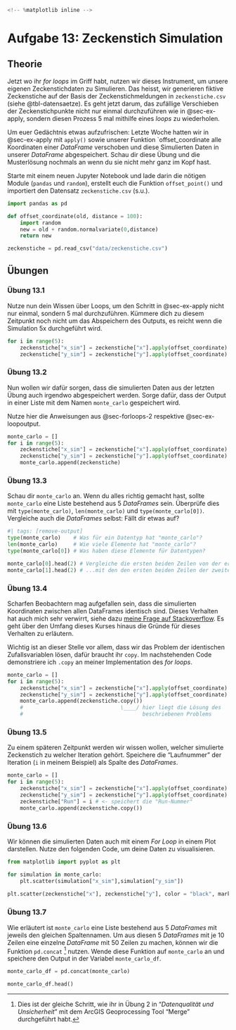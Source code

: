 

```python
<!-- %matplotlib inline -->
```

# Aufgabe 13: Zeckenstich Simulation {#sec-simulation}

## Theorie

Jetzt wo ihr *for loops* im Griff habt, nutzen wir dieses Instrument, um unsere eigenen Zeckenstichdaten zu Simulieren. Das heisst, wir generieren fiktive Zeckenstiche auf der Basis der Zeckenstichmeldungen in `zeckenstiche.csv` (siehe @tbl-datensaetze). Es geht jetzt darum, das zufällige Verschieben der Zeckenstichpunkte nicht nur einmal durchzuführen wie in @sec-ex-apply, sondern diesen Prozess 5 mal mithilfe eines *loops* zu wiederholen.

Um euer Gedächtnis etwas aufzufrischen: Letzte Woche hatten wir in @sec-ex-apply mit `apply()` sowie unserer Funktion `offset_coordinate alle Koordinaten einer *DataFrame* verschoben und diese Simulierten Daten in unserer *DataFrame* abgespeichert. Schau dir diese Übung und die Musterlösung nochmals an wenn du sie nicht mehr ganz im Kopf hast.

Starte mit einem neuen Jupyter Notebook und lade darin die nötigen Module (`pandas` und `random`), erstellt euch die Funktion `offset_point()` und importiert den Datensatz `zeckenstiche.csv` (s.u.).

```python
import pandas as pd

def offset_coordinate(old, distance = 100):
    import random
    new = old + random.normalvariate(0,distance)
    return new

zeckenstiche = pd.read_csv("data/zeckenstiche.csv")
```

## Übungen 

### Übung 13.1

Nutze nun dein Wissen über Loops, um den Schritt in @sec-ex-apply nicht nur einmal, sondern 5 mal durchzuführen. Kümmere dich zu diesem Zeitpunkt noch nicht um das Abspeichern des Outputs, es reicht wenn die Simulation 5x durchgeführt wird.

```python
for i in range(5):
    zeckenstiche["x_sim"] = zeckenstiche["x"].apply(offset_coordinate)
    zeckenstiche["y_sim"] = zeckenstiche["y"].apply(offset_coordinate)
```

### Übung 13.2 {#sec-ex-monte-carlo-loop}

Nun wollen wir dafür sorgen, dass die simulierten Daten aus der letzten Übung auch irgendwo abgespeichert werden. Sorge dafür, dass der Output in einer Liste mit dem Namen `monte_carlo` gespeichert wird.


:::{.callout-note collapse="true"}


Nutze hier die Anweisungen aus @sec-forloops-2 respektive @sec-ex-loopoutput.
:::

```python
monte_carlo = []
for i in range(5):
    zeckenstiche["x_sim"] = zeckenstiche["x"].apply(offset_coordinate)
    zeckenstiche["y_sim"] = zeckenstiche["y"].apply(offset_coordinate)
    monte_carlo.append(zeckenstiche)
```

### Übung 13.3

Schau dir `monte_carlo` an. Wenn du alles richtig gemacht hast, sollte `monte_carlo` eine Liste bestehend aus 5 *DataFrames* sein. Überprüfe dies mit `type(monte_carlo)`, `len(monte_carlo)` und `type(monte_carlo[0])`. Vergleiche auch die *DataFrames* selbst: Fällt dir etwas auf?

```python
#| tags: [remove-output]
type(monte_carlo)    # Was für ein Datentyp hat "monte_carlo"?
len(monte_carlo)     # Wie viele Elemente hat "monte_carlo"?
type(monte_carlo[0]) # Was haben diese Elemente für Datentypen?

monte_carlo[0].head(2) # Vergleiche die ersten beiden Zeilen von der ersten DataFrame...
monte_carlo[1].head(2) # ...mit den den ersten beiden Zeilen der zweiten DataFrame
```

### Übung 13.4

Scharfen Beobachtern mag aufgefallen sein, dass die simulierten Koordinaten zwischen allen DataFrames identisch sind. Dieses Verhalten hat auch mich sehr verwirrt, siehe dazu [meine Frage auf Stackoverflow](https://stackoverflow.com/q/63800734/4139249). Es geht über den Umfang dieses Kurses hinaus die Gründe für dieses Verhalten zu erläutern.

Wichtig ist an dieser Stelle vor allem, dass wir das Problem der identischen Zufallsvariablen lösen, dafür braucht ihr `copy`. Im nachstehenden Code demonstriere ich `.copy` an meiner Implementation des *for loops*.

```python
monte_carlo = []
for i in range(5):
    zeckenstiche["x_sim"] = zeckenstiche["x"].apply(offset_coordinate)
    zeckenstiche["y_sim"] = zeckenstiche["y"].apply(offset_coordinate)
    monte_carlo.append(zeckenstiche.copy()) 
    #                               \____/ hier liegt die Lösung des
    #                                      beschriebenen Problems
```

### Übung 13.5

Zu einem späteren Zeitpunkt werden wir wissen wollen, welcher simulierte Zeckenstich zu welcher Iteration gehört. Speichere die "Laufnummer" der Iteration (`i` in meinem Beispiel) als Spalte des *DataFrames*.

```python
monte_carlo = []
for i in range(5):
    zeckenstiche["x_sim"] = zeckenstiche["x"].apply(offset_coordinate)
    zeckenstiche["y_sim"] = zeckenstiche["y"].apply(offset_coordinate)
    zeckenstiche["Run"] = i # <- speichert die "Run-Nummer"
    monte_carlo.append(zeckenstiche.copy())
```

### Übung 13.6

Wir können die simulierten Daten auch mit einem *For Loop* in einem Plot darstellen. Nutze den folgenden Code, um deine Daten zu visualisieren.

```python
from matplotlib import pyplot as plt

for simulation in monte_carlo:
    plt.scatter(simulation["x_sim"],simulation["y_sim"])
    
plt.scatter(zeckenstiche["x"], zeckenstiche["y"], color = "black", marker = "x")
```

### Übung 13.7

Wie erläutert ist `monte_carlo` eine Liste bestehend aus 5 *DataFrames* mit jeweils den gleichen Spaltennamen. Um aus diesen 5 *DataFrames* mit je 10 Zeilen eine einzelne *DataFrame* mit 50 Zeilen zu machen, können wir die Funktion `pd.concat` [^merge] nutzen. Wende diese Funktion auf `monte_carlo` an und speichere den Output in der Variabel `monte_carlo_df`. 

[^merge]: Dies ist der gleiche Schritt, wie ihr in Übung 2 in "*Datenqualität und Unsicherheit*" mit dem ArcGIS Geoprocessing Tool "Merge" durchgeführt habt.

```python
monte_carlo_df = pd.concat(monte_carlo)

monte_carlo_df.head()
```

